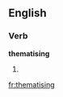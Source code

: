 
==English==

===Verb===
'''thematising'''

# {{present participle of|thematise}}

[[fr:thematising]]